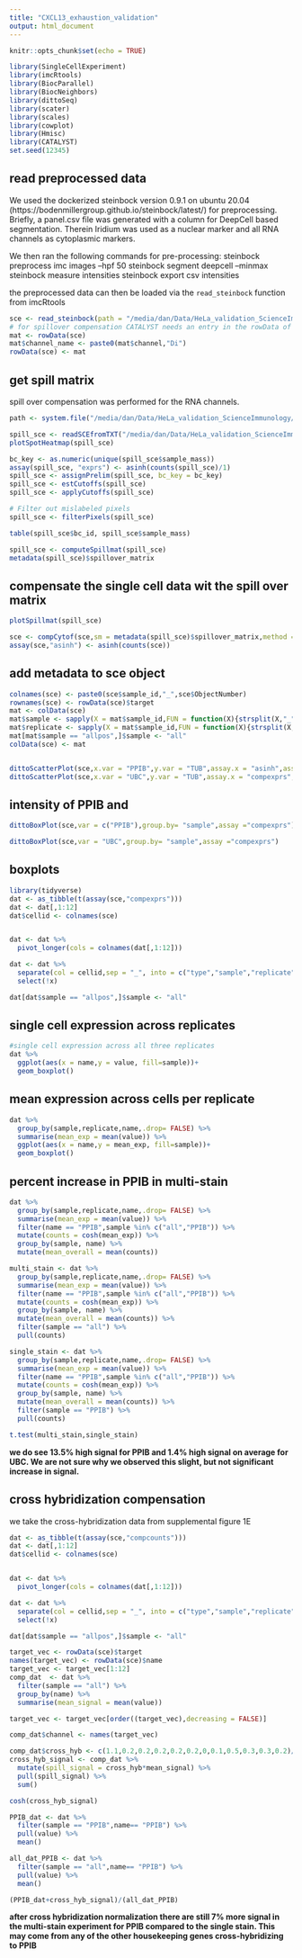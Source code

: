 ```yaml
---
title: "CXCL13_exhaustion_validation"
output: html_document
---
```


```r
knitr::opts_chunk$set(echo = TRUE)
```

```r
library(SingleCellExperiment)
library(imcRtools)
library(BiocParallel)
library(BiocNeighbors)
library(dittoSeq)
library(scater)
library(scales)
library(cowplot)
library(Hmisc)
library(CATALYST)
set.seed(12345)
```

## read preprocessed data
We used the dockerized steinbock version 0.9.1 on ubuntu 20.04 (https://bodenmillergroup.github.io/steinbock/latest/) for preprocessing.
Briefly, a panel.csv file was generated with a column for DeepCell based segmentation. Therein Iridium was used as a nuclear marker and all RNA channels as cytoplasmic markers.

We then ran the following commands for pre-processing:
steinbock preprocess imc images --hpf 50
steinbock segment deepcell --minmax
steinbock measure intensities
steinbock export csv intensities

the preprocessed data can then be loaded via the `read_steinbock` function from imcRtools

```r
sce <- read_steinbock(path = "/media/dan/Data/HeLa_validation_ScienceImmunology/",return_as = "sce",graphs_folder = NULL, regionprops_folder = NULL)
# for spillover compensation CATALYST needs an entry in the rowData of the sce object which contains the name of the metal followed by "Di"
mat <- rowData(sce)
mat$channel_name <- paste0(mat$channel,"Di")
rowData(sce) <- mat
```

## get spill matrix
spill over compensation was performed for the RNA channels.
```r
path <- system.file("/media/dan/Data/HeLa_validation_ScienceImmunology/spillover/20211019_HeLa_spillover_DS/",package = "imcRtools")

spill_sce <- readSCEfromTXT("/media/dan/Data/HeLa_validation_ScienceImmunology/spillover/20211019_HeLa_spillover_DS/")
plotSpotHeatmap(spill_sce)

bc_key <- as.numeric(unique(spill_sce$sample_mass))
assay(spill_sce, "exprs") <- asinh(counts(spill_sce)/1)
spill_sce <- assignPrelim(spill_sce, bc_key = bc_key)
spill_sce <- estCutoffs(spill_sce)
spill_sce <- applyCutoffs(spill_sce)

# Filter out mislabeled pixels
spill_sce <- filterPixels(spill_sce)

table(spill_sce$bc_id, spill_sce$sample_mass)

spill_sce <- computeSpillmat(spill_sce)
metadata(spill_sce)$spillover_matrix

```

## compensate the single cell data wit the spill over matrix
```r
plotSpillmat(spill_sce)

sce <- compCytof(sce,sm = metadata(spill_sce)$spillover_matrix,method = "nnls",overwrite = FALSE, cofactor = 1)
assay(sce,"asinh") <- asinh(counts(sce))
```

## add metadata to sce object

```r
colnames(sce) <- paste0(sce$sample_id,"_",sce$ObjectNumber)
rownames(sce) <- rowData(sce)$target
mat <- colData(sce)
mat$sample <- sapply(X = mat$sample_id,FUN = function(X){strsplit(X,"_")[[1]][2]})
mat$replicate <- sapply(X = mat$sample_id,FUN = function(X){strsplit(X,"_")[[1]][3]})
mat[mat$sample == "allpos",]$sample <- "all"
colData(sce) <- mat


dittoScatterPlot(sce,x.var = "PPIB",y.var = "TUB",assay.x = "asinh",assay.y = "asinh",color.var = "sample")
dittoScatterPlot(sce,x.var = "UBC",y.var = "TUB",assay.x = "compexprs",assay.y = "compexprs",color.var = "sample")
```
## intensity of PPIB and 

```r
dittoBoxPlot(sce,var = c("PPIB"),group.by= "sample",assay ="compexprs")

dittoBoxPlot(sce,var = "UBC",group.by= "sample",assay ="compexprs")

```
## boxplots

```r
library(tidyverse)
dat <- as_tibble(t(assay(sce,"compexprs")))
dat <- dat[,1:12]
dat$cellid <- colnames(sce)


dat <- dat %>%
  pivot_longer(cols = colnames(dat[,1:12]))

dat <- dat %>%
  separate(col = cellid,sep = "_", into = c("type","sample","replicate","x","ObjectNumber")) %>%
  select(!x)

dat[dat$sample == "allpos",]$sample <- "all"

```

## single cell expression across replicates
```r
#single cell expression across all three replicates
dat %>%
  ggplot(aes(x = name,y = value, fill=sample))+
  geom_boxplot()
```

## mean expression across cells per replicate
```r
dat %>%
  group_by(sample,replicate,name,.drop= FALSE) %>%
  summarise(mean_exp = mean(value)) %>%
  ggplot(aes(x = name,y = mean_exp, fill=sample))+
  geom_boxplot()
```
## percent increase in PPIB in multi-stain

```r
dat %>%
  group_by(sample,replicate,name,.drop= FALSE) %>%
  summarise(mean_exp = mean(value)) %>%
  filter(name == "PPIB",sample %in% c("all","PPIB")) %>%
  mutate(counts = cosh(mean_exp)) %>%
  group_by(sample, name) %>%
  mutate(mean_overall = mean(counts))

multi_stain <- dat %>%
  group_by(sample,replicate,name,.drop= FALSE) %>%
  summarise(mean_exp = mean(value)) %>%
  filter(name == "PPIB",sample %in% c("all","PPIB")) %>%
  mutate(counts = cosh(mean_exp)) %>%
  group_by(sample, name) %>%
  mutate(mean_overall = mean(counts)) %>%
  filter(sample == "all") %>%
  pull(counts)

single_stain <- dat %>%
  group_by(sample,replicate,name,.drop= FALSE) %>%
  summarise(mean_exp = mean(value)) %>%
  filter(name == "PPIB",sample %in% c("all","PPIB")) %>%
  mutate(counts = cosh(mean_exp)) %>%
  group_by(sample, name) %>%
  mutate(mean_overall = mean(counts)) %>%
  filter(sample == "PPIB") %>%
  pull(counts)

t.test(multi_stain,single_stain)
```

__we do see 13.5% high signal for PPIB and 1.4% high signal on average for UBC. We are not sure why we observed this slight, but not significant increase in signal.__

## cross hybridization compensation
we take the cross-hybridization data from supplemental figure 1E
```r
dat <- as_tibble(t(assay(sce,"compcounts")))
dat <- dat[,1:12]
dat$cellid <- colnames(sce)


dat <- dat %>%
  pivot_longer(cols = colnames(dat[,1:12]))

dat <- dat %>%
  separate(col = cellid,sep = "_", into = c("type","sample","replicate","x","ObjectNumber")) %>%
  select(!x)

dat[dat$sample == "allpos",]$sample <- "all"

```

```r
target_vec <- rowData(sce)$target
names(target_vec) <- rowData(sce)$name
target_vec <- target_vec[1:12]
comp_dat  <- dat %>%
  filter(sample == "all") %>%
  group_by(name) %>%
  summarise(mean_signal = mean(value))

target_vec <- target_vec[order((target_vec),decreasing = FALSE)]

comp_dat$channel <- names(target_vec)

comp_dat$cross_hyb <- c(1.1,0.2,0.2,0.2,0.2,0.2,0,0.1,0.5,0.3,0.3,0.2)/100
cross_hyb_signal <- comp_dat %>%
  mutate(spill_signal = cross_hyb*mean_signal) %>%
  pull(spill_signal) %>%
  sum()

cosh(cross_hyb_signal)

PPIB_dat <- dat %>%
  filter(sample == "PPIB",name== "PPIB") %>%
  pull(value) %>%
  mean()

all_dat_PPIB <- dat %>%
  filter(sample == "all",name== "PPIB") %>%
  pull(value) %>%
  mean()

(PPIB_dat+cross_hyb_signal)/(all_dat_PPIB)


```

__after cross hybridization normalization there are still 7% more signal in the multi-stain experiment for PPIB compared to the single stain. This may come from any of the other housekeeping genes cross-hybridizing to PPIB __